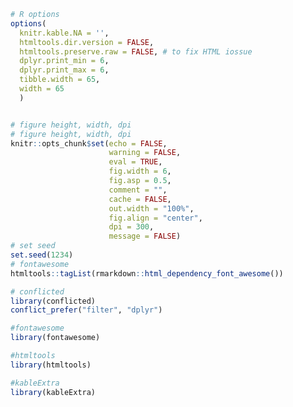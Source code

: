 ```r

# R options
options(
  knitr.kable.NA = '',
  htmltools.dir.version = FALSE,
  htmltools.preserve.raw = FALSE, # to fix HTML iossue
  dplyr.print_min = 6, 
  dplyr.print_max = 6,
  tibble.width = 65,
  width = 65
  )


# figure height, width, dpi
# figure height, width, dpi
knitr::opts_chunk$set(echo = FALSE, 
                      warning = FALSE, 
                      eval = TRUE,
                      fig.width = 6, 
                      fig.asp = 0.5,
                      comment = "", 
                      cache = FALSE, 
                      out.width = "100%",
                      fig.align = "center",
                      dpi = 300,
                      message = FALSE)
# set seed
set.seed(1234)
# fontawesome
htmltools::tagList(rmarkdown::html_dependency_font_awesome())

# conflicted
library(conflicted)
conflict_prefer("filter", "dplyr")

#fontawesome
library(fontawesome)

#htmltools
library(htmltools)

#kableExtra
library(kableExtra)
```

<script async defer data-domain="rbtl-fs22.github.io/website" src="https://plausible.io/js/plausible.js"></script>

